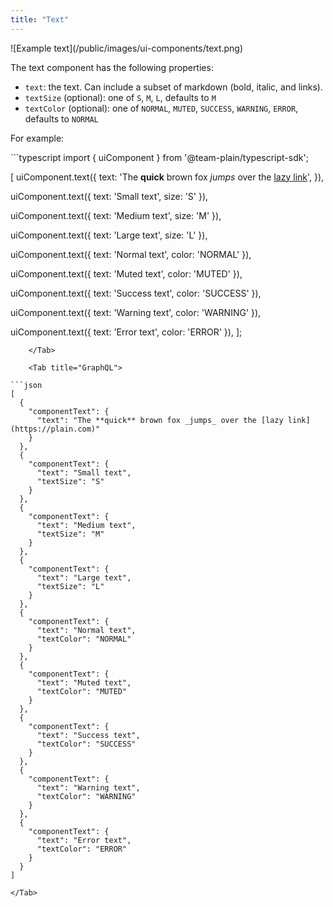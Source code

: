 ```yaml
---
title: "Text"
---
```


<Frame>![Example text](/public/images/ui-components/text.png)</Frame>

The text component has the following properties:

- `text`: the text. Can include a subset of markdown (bold, italic, and links).
- `textSize` (optional): one of `S`, `M`, `L`, defaults to `M`
- `textColor` (optional): one of `NORMAL`, `MUTED`, `SUCCESS`, `WARNING`, `ERROR`, defaults to `NORMAL`

For example:

<Tabs>
    <Tab title="Typescript SDK">
```typescript
import { uiComponent } from '@team-plain/typescript-sdk';
 
[
  uiComponent.text({
    text: 'The **quick** brown fox _jumps_ over the [lazy link](https://plain.com)',
  }),
 
  uiComponent.text({ text: 'Small text', size: 'S' }),
 
  uiComponent.text({ text: 'Medium text', size: 'M' }),
 
  uiComponent.text({ text: 'Large text', size: 'L' }),
 
  uiComponent.text({ text: 'Normal text', color: 'NORMAL' }),
 
  uiComponent.text({ text: 'Muted text', color: 'MUTED' }),
 
  uiComponent.text({ text: 'Success text', color: 'SUCCESS' }),
 
  uiComponent.text({ text: 'Warning text', color: 'WARNING' }),
 
  uiComponent.text({ text: 'Error text', color: 'ERROR' }),
];
```
    </Tab>

    <Tab title="GraphQL">

```json
[
  {
    "componentText": {
      "text": "The **quick** brown fox _jumps_ over the [lazy link](https://plain.com)"
    }
  },
  {
    "componentText": {
      "text": "Small text",
      "textSize": "S"
    }
  },
  {
    "componentText": {
      "text": "Medium text",
      "textSize": "M"
    }
  },
  {
    "componentText": {
      "text": "Large text",
      "textSize": "L"
    }
  },
  {
    "componentText": {
      "text": "Normal text",
      "textColor": "NORMAL"
    }
  },
  {
    "componentText": {
      "text": "Muted text",
      "textColor": "MUTED"
    }
  },
  {
    "componentText": {
      "text": "Success text",
      "textColor": "SUCCESS"
    }
  },
  {
    "componentText": {
      "text": "Warning text",
      "textColor": "WARNING"
    }
  },
  {
    "componentText": {
      "text": "Error text",
      "textColor": "ERROR"
    }
  }
]
```

    </Tab>

</Tabs>
